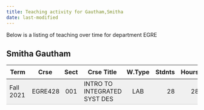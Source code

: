 ```yaml
---
title: Teaching activity for Gautham,Smitha
date: last-modified
---
```


Below is a listing of teaching over time for department EGRE


## Smitha Gautham

<style type="text/css">
#T_2c314 table {
  width: 100%;
  border-collapse: collapse;
}
#T_2c314 th {
  text-align: center;
  padding: 8px;
}
#T_2c314 td:nth-child(1) {
  padding-right: 10px;
  text-align: left;
}
#T_2c314 td:nth-child(2) {
  padding-right: 5px;
  text-align: left;
}
#T_2c314  td:nth-child(4) {
  padding-right: 5px;
  text-align: left;
}
#T_2c314 td:nth-child(3) {
  text-align: center;
}
#T_2c314  td:nth-child(5) {
  text-align: center;
}
#T_2c314 td:nth-child(6) {
  text-align: right;
}
#T_2c314  td:nth-child(7) {
  text-align: right;
}
#T_2c314_row0_col0, #T_2c314_row0_col1, #T_2c314_row0_col2, #T_2c314_row0_col3, #T_2c314_row0_col4, #T_2c314_row0_col5, #T_2c314_row0_col6 {
  background-color: #f0f0f0;
  border-bottom: 1px solid #ccc;
}
</style>
<table id="T_2c314">
  <thead>
    <tr>
      <th id="T_2c314_level0_col0" class="col_heading level0 col0" >Term</th>
      <th id="T_2c314_level0_col1" class="col_heading level0 col1" >Crse</th>
      <th id="T_2c314_level0_col2" class="col_heading level0 col2" >Sect</th>
      <th id="T_2c314_level0_col3" class="col_heading level0 col3" >Crse Title</th>
      <th id="T_2c314_level0_col4" class="col_heading level0 col4" >W.Type</th>
      <th id="T_2c314_level0_col5" class="col_heading level0 col5" >Stdnts</th>
      <th id="T_2c314_level0_col6" class="col_heading level0 col6" >Hours</th>
    </tr>
  </thead>
  <tbody>
    <tr>
      <td id="T_2c314_row0_col0" class="data row0 col0" >Fall 2021</td>
      <td id="T_2c314_row0_col1" class="data row0 col1" >EGRE428</td>
      <td id="T_2c314_row0_col2" class="data row0 col2" >001</td>
      <td id="T_2c314_row0_col3" class="data row0 col3" >INTRO TO INTEGRATED SYST DES</td>
      <td id="T_2c314_row0_col4" class="data row0 col4" >LAB</td>
      <td id="T_2c314_row0_col5" class="data row0 col5" >28</td>
      <td id="T_2c314_row0_col6" class="data row0 col6" >28</td>
    </tr>
  </tbody>
</table>


